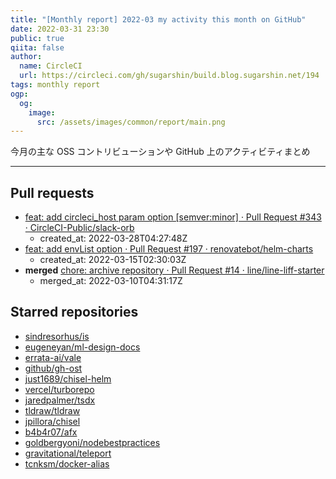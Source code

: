 ```yaml
---
title: "[Monthly report] 2022-03 my activity this month on GitHub"
date: 2022-03-31 23:30
public: true
qiita: false
author:
  name: CircleCI
  url: https://circleci.com/gh/sugarshin/build.blog.sugarshin.net/194
tags: monthly report
ogp:
  og:
    image:
      src: /assets/images/common/report/main.png
---
```


今月の主な OSS コントリビューションや GitHub 上のアクティビティまとめ

***

## Pull requests

- [feat: add circleci_host param option [semver:minor] · Pull Request #343 · CircleCI-Public/slack-orb](https://github.com/CircleCI-Public/slack-orb/pull/343)
  - created_at: 2022-03-28T04:27:48Z
- [feat: add envList option · Pull Request #197 · renovatebot/helm-charts](https://github.com/renovatebot/helm-charts/pull/197)
  - created_at: 2022-03-15T02:30:03Z
- **merged** [chore: archive repository · Pull Request #14 · line/line-liff-starter](https://github.com/line/line-liff-starter/pull/14)
  - merged_at: 2022-03-10T04:31:17Z

## Starred repositories

- [sindresorhus/is](https://github.com/sindresorhus/is)
- [eugeneyan/ml-design-docs](https://github.com/eugeneyan/ml-design-docs)
- [errata-ai/vale](https://github.com/errata-ai/vale)
- [github/gh-ost](https://github.com/github/gh-ost)
- [just1689/chisel-helm](https://github.com/just1689/chisel-helm)
- [vercel/turborepo](https://github.com/vercel/turborepo)
- [jaredpalmer/tsdx](https://github.com/jaredpalmer/tsdx)
- [tldraw/tldraw](https://github.com/tldraw/tldraw)
- [jpillora/chisel](https://github.com/jpillora/chisel)
- [b4b4r07/afx](https://github.com/b4b4r07/afx)
- [goldbergyoni/nodebestpractices](https://github.com/goldbergyoni/nodebestpractices)
- [gravitational/teleport](https://github.com/gravitational/teleport)
- [tcnksm/docker-alias](https://github.com/tcnksm/docker-alias)
